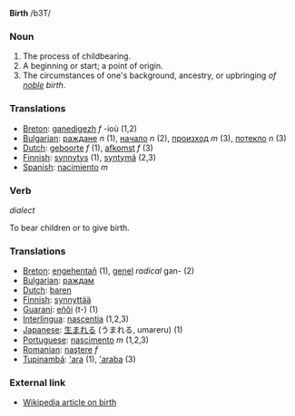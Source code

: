 '''Birth''' /b3T/

===Noun===
#The process of childbearing.
#A beginning or start; a point of origin.
#The circumstances of one's background, ancestry, or upbringing ''of [[noble]] birth''.

===Translations===

*[[Breton]]: [[ganedigezh]] ''f'' -ioù (1,2)
*[[Bulgarian]]: [[раждане]] ''n'' (1), [[начало]] ''n'' (2), [[произход]] ''m'' (3), [[потекло]] ''n'' (3)
*[[Dutch]]: [[geboorte]] ''f'' (1), [[afkomst]] ''f'' (3)
*[[Finnish]]: [[synnytys]] (1), [[syntymä]] (2,3)
*[[Spanish]]: [[nacimiento]] ''m''

===Verb=== ''dialect''

To bear children or to give birth.

===Translations===
*[[Breton]]: [[engehentañ]] (1), [[genel]] ''radical'' gan- (2)
*[[Bulgarian]]: [[раждам]]
*[[Dutch]]: [[baren]]
*[[Finnish]]: [[synnyttää]]
*[[Guarani]]: [[eñõi]] (t-) (1)
*[[Interlingua]]: [[nascentia]] (1,2,3)
*[[Japanese]]: [[生まれる]] (うまれる, umareru) (1)
*[[Portuguese]]: [[nascimento]] ''m'' (1,2,3)
*[[Romanian]]: [[naştere]] ''f''
*[[Tupinambá]]: [['ara]] (1), [['araba]] (3)

=== External link ===
* [[w:birth|Wikipedia article on birth]]